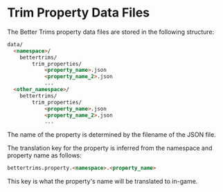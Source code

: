 # Trim Property Data Files

The Better Trims property data files are stored in the following structure:
```markdown
data/
  <namespace>/
    bettertrims/
        trim_properties/
            <property_name>.json
            <property_name_2>.json
            ...
  <other_namespace>/
    bettertrims/
        trim_properties/
            <property_name>.json
            <property_name_2>.json
            ...
```
The name of the property is determined by the filename of the JSON file.

The translation key for the property is inferred from the namespace and property name as follows:
```markdown
bettertrims.property.<namespace>.<property_name>
```
This key is what the property's name will be translated to in-game.